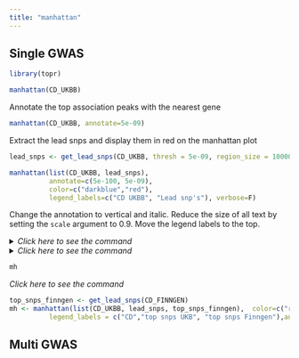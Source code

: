 ```yaml
---
title: "manhattan"
---
```


## Single GWAS
```r
library(topr)
```


```r
manhattan(CD_UKBB)
```

Annotate the top association peaks with the nearest gene

```r
manhattan(CD_UKBB, annotate=5e-09)
```

Extract the lead snps and display them in red on the manhattan plot

```r
lead_snps <- get_lead_snps(CD_UKBB, thresh = 5e-09, region_size = 10000000)
```

```r
manhattan(list(CD_UKBB, lead_snps), 
          annotate=c(5e-100, 5e-09), 
          color=c("darkblue","red"), 
          legend_labels=c("CD UKBB", "Lead snp's"), verbose=F) 
```

Change the annotation to vertical and italic. Reduce the size of all text by setting the <code>scale</code> argument to 0.9. Move the legend labels to the top.

<details>

<summary><i>Click here to see the command </i></summary>

```r

manhattan(list(CD_UKBB, lead_snps), 
          annotate=c(5e-100, 5e-09), 
          color=c("darkblue","red"), 
          legend_labels=c("CD UKBB", "Lead snp's"), 
          size=c(1,1.7),
          shape=c(19,8), 
          label_size = 3.7, 
          angle = 90, 
          label_fontface = "italic", 
          nudge_y = 5, 
          scale=0.9, 
          legend_position = "top", 
          ymax=32,  
          even_no_chr_lightness = c(0.8,0.5),
          verbose=F) 
```

</details>

<details>

<summary><i>Click here to see the command </i></summary>

```r

top_snps_finngen <- get_lead_snps(CD_FINNGEN)
mh <- manhattan(list(CD_UKBB, lead_snps, top_snps_finngen),  color=c("red","darkred","gray40"),label_fontface = c("italic","bold","plain"), angle=c(90,0,0),
          legend_labels = c("CD","top snps UKB", "top snps Finngen"),annotate=1e-20, build=enshuman::hg38)
```

</details>

```r
mh
```

<summary><i>Click here to see the command </i></summary>

```r

top_snps_finngen <- get_lead_snps(CD_FINNGEN)
mh <- manhattan(list(CD_UKBB, lead_snps, top_snps_finngen),  color=c("red","darkred","gray40"),label_fontface = c("italic","bold","plain"), angle=c(90,0,0),
          legend_labels = c("CD","top snps UKB", "top snps Finngen"),annotate=1e-20, build=enshuman::hg38)
```

</details>

## Multi GWAS

